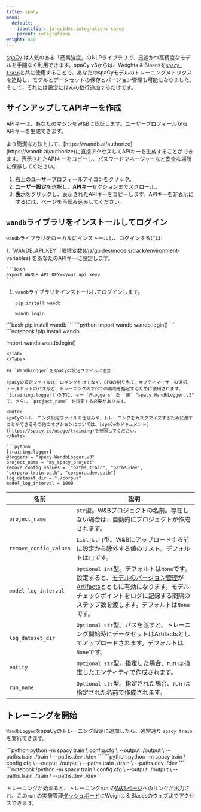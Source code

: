 ```yaml
---
title: spaCy
menu:
  default:
    identifier: ja-guides-integrations-spacy
    parent: integrations
weight: 410
---
```


[spaCy](https://spacy.io) は人気のある「産業強度」のNLPライブラリで、迅速かつ高精度なモデルを手間なく利用できます。spaCy v3からは、Weights & Biasesを[`spacy train`](https://spacy.io/api/cli#train)と共に使用することで、あなたのspaCyモデルのトレーニングメトリクスを追跡し、モデルとデータセットの保存とバージョン管理も可能になりました。そして、それには設定にほんの数行追加するだけです。

## サインアップしてAPIキーを作成

APIキーは、あなたのマシンをW&Bに認証します。ユーザープロフィールからAPIキーを生成できます。

<Note>
より簡潔な方法として、[https://wandb.ai/authorize](https://wandb.ai/authorize)に直接アクセスしてAPIキーを生成することができます。表示されたAPIキーをコピーし、パスワードマネージャーなど安全な場所に保存してください。
</Note>

1. 右上のユーザープロフィールアイコンをクリック。
1. **ユーザー設定**を選択し、**APIキー**セクションまでスクロール。
1. **表示**をクリックし、表示されたAPIキーをコピーします。APIキーを非表示にするには、ページを再読み込みしてください。

## `wandb`ライブラリをインストールしてログイン

`wandb`ライブラリをローカルにインストールし、ログインするには:

<Tabs>
<Tab title="Command Line">
1. `WANDB_API_KEY` [環境変数](/ja/guides/models/track/environment-variables) をあなたのAPIキーに設定します。

    ```bash
    export WANDB_API_KEY=<your_api_key>
    ```

1. `wandb`ライブラリをインストールしてログインします。

    ```shell
    pip install wandb

    wandb login
    ```
</Tab>
<Tab title="Python">
```bash
pip install wandb
```
```python
import wandb
wandb.login()
```
</Tab>
<Tab title="Python notebook">
```notebook
!pip install wandb

import wandb
wandb.login()
```
</Tab>
</Tabs>

## `WandbLogger`をspaCyの設定ファイルに追加

spaCyの設定ファイルは、ロギングだけでなく、GPUの割り当て、オプティマイザーの選択、データセットのパスなど、トレーニングのすべての側面を指定するために使用されます。`[training.logger]`の下に、キー `@loggers` を `値` "spacy.WandbLogger.v3" で、さらに `project_name` を指定する必要があります。

<Note>
spaCyのトレーニング設定ファイルの仕組みや、トレーニングをカスタマイズするために渡すことができるその他のオプションについては、[spaCyのドキュメント](https://spacy.io/usage/training)を参照してください。
</Note>

```python
[training.logger]
@loggers = "spacy.WandbLogger.v3"
project_name = "my_spacy_project"
remove_config_values = ["paths.train", "paths.dev", "corpora.train.path", "corpora.dev.path"]
log_dataset_dir = "./corpus"
model_log_interval = 1000
```

| 名前                   | 説明                                                                                                                                                                                                                                                   |
| ---------------------- | ------------------------------------------------------------------------------------------------------------------------------------------------------------------------------------------------------------------------------------------------------------- |
| `project_name`         | `str`型。W&Bプロジェクトの名前。存在しない場合は、自動的にプロジェクトが作成されます。                                                                                                    |
| `remove_config_values` | `List[str]`型。W&Bにアップロードする前に設定から除外する値のリスト。デフォルトは`[]`です。                                                                                                                                                     |
| `model_log_interval`   | `Optional int`型。デフォルトは`None`です。設定すると、[モデルのバージョン管理](/ja/guides/core/registry/)が[Artifacts](/ja/guides/core/artifacts/)とともに有効になります。モデルチェックポイントをログに記録する間隔のステップ数を渡します。デフォルトは`None`です。 |
| `log_dataset_dir`      | `Optional str`型。パスを渡すと、トレーニング開始時にデータセットはArtifactsとしてアップロードされます。デフォルトは`None`です。                                                                                                            |
| `entity`               | `Optional str`型。指定した場合、run は指定したエンティティで作成されます。                                                                                                                                                                                   |
| `run_name`             | `Optional str`型。指定された場合、run は指定された名前で作成されます。                                                                                                                                                                               |

## トレーニングを開始

`WandbLogger`をspaCyのトレーニング設定に追加したら、通常通り `spacy train` を実行できます。

<Tabs>
<Tab title="Command Line">
```python
python -m spacy train \
    config.cfg \
    --output ./output \
    --paths.train ./train \
    --paths.dev ./dev
```
</Tab>
<Tab title="Python">
```python
python -m spacy train \
    config.cfg \
    --output ./output \
    --paths.train ./train \
    --paths.dev ./dev
```
</Tab>
<Tab title="Python notebook">
```notebook
!python -m spacy train \
    config.cfg \
    --output ./output \
    --paths.train ./train \
    --paths.dev ./dev
```
</Tab>
</Tabs>

トレーニングが始まると、トレーニングrun の[W&Bページ](/ja/guides/models/track/runs/)へのリンクが出力され、このrun の実験管理[ダッシュボード](/ja/guides/models/track/workspaces)にWeights & BiasesのウェブUIでアクセスできます。